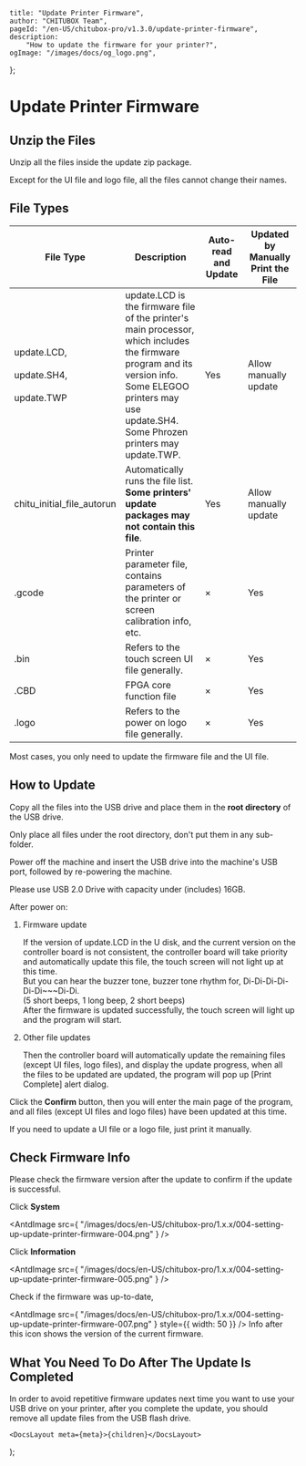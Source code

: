 
	title: "Update Printer Firmware",
	author: "CHITUBOX Team",
	pageId: "/en-US/chitubox-pro/v1.3.0/update-printer-firmware",
	description:
		"How to update the firmware for your printer?",
	ogImage: "/images/docs/og_logo.png",
};

# Update Printer Firmware

## Unzip the Files

Unzip all the files inside the update zip package.

<ImageContainer>
	<AntdImage
		src={
			"/images/docs/en-US/chitubox-pro/1.x.x/004-setting-up-update-printer-firmware-001.png"
		}
	/>
</ImageContainer>

<Admonition type="warning">
	Except for the UI file and logo file, all the files cannot change their
	names.
</Admonition>

## File Types

| File Type                                                | Description                                                                                                                                                                                                           | Auto-read and Update | Updated by Manually Print the File |
| -------------------------------------------------------- | --------------------------------------------------------------------------------------------------------------------------------------------------------------------------------------------------------------------- | -------------------- | ---------------------------------- |
| update.LCD, <br/><br/> update.SH4, <br/><br/> update.TWP | update.LCD is the firmware file of the printer's main processor, which includes the firmware program and its version info. <br/> Some ELEGOO printers may use update.SH4. <br/> Some Phrozen printers may update.TWP. | Yes                  | Allow manually update              |
| chitu_initial_file_autorun                               | Automatically runs the file list. **Some printers' update packages may not contain this file**.                                                                                                                       | Yes                  | Allow manually update              |
| .gcode                                                   | Printer parameter file, contains parameters of the printer or screen calibration info, etc.                                                                                                                           | ×                    | Yes                                |
| .bin                                                     | Refers to the touch screen UI file generally.                                                                                                                                                                         | ×                    | Yes                                |
| .CBD                                                     | FPGA core function file                                                                                                                                                                                               | ×                    | Yes                                |
| .logo                                                    | Refers to the power on logo file generally.                                                                                                                                                                           | ×                    | Yes                                |

<Admonition type="tip">
	Most cases, you only need to update the firmware file and the UI file.
</Admonition>

## How to Update

Copy all the files into the USB drive and place them in the **root directory** of the USB drive.

<Admonition type="warning">
	Only place all files under the <SpanA href="https://en.wikipedia.org/wiki/Root_directory">root directory</SpanA>, don't put them in any sub-folder.
</Admonition>

Power off the machine and insert the USB drive into the machine's USB port, followed by re-powering the machine.

<Admonition>
	Please use USB 2.0 Drive with capacity under (includes) 16GB.
</Admonition>

After power on:

1. Firmware update

    If the version of update.LCD in the U disk, and the current version on the controller board is not consistent, the controller board will take priority and automatically update this file, the touch screen will not light up at this time. <br />
    But you can hear the buzzer tone, buzzer tone rhythm for, Di-Di-Di-Di-Di-Di~~~Di-Di.<br />
    (5 short beeps, 1 long beep, 2 short beeps)<br />
    After the firmware is updated successfully, the touch screen will light up and the program will start.

1. Other file updates

	Then the controller board will automatically update the remaining files (except UI files, logo files), and display the update progress, when all the files to be updated are updated, the program will pop up [Print Complete] alert dialog.

	<ImageContainer>
		<AntdImage
			src={
				"/images/docs/en-US/chitubox-pro/1.x.x/004-setting-up-update-printer-firmware-002.png"
			}
		/>
	</ImageContainer>

	<ImageContainer>
		<AntdImage
			src={
				"/images/docs/en-US/chitubox-pro/1.x.x/004-setting-up-update-printer-firmware-003.png"
			}
		/>
	</ImageContainer>

Click the **Confirm** button, then you will enter the main page of the program, and all files (except UI files and logo files) have been updated at this time.

<Admonition>
	If you need to update a UI file or a logo file, just print it manually.
</Admonition>

## Check Firmware Info

Please check the firmware version after the update to confirm if the update is successful.

Click **System**

<AntdImage
	src={
		"/images/docs/en-US/chitubox-pro/1.x.x/004-setting-up-update-printer-firmware-004.png"
	}
/>

Click **Information**

<AntdImage
	src={
		"/images/docs/en-US/chitubox-pro/1.x.x/004-setting-up-update-printer-firmware-005.png"
	}
/>

Check if the firmware was up-to-date,

<ImageContainer>
	<AntdImage
		src={
			"/images/docs/en-US/chitubox-pro/1.x.x/004-setting-up-update-printer-firmware-006.png"
		}
	/>
</ImageContainer>

<AntdImage
	src={
		"/images/docs/en-US/chitubox-pro/1.x.x/004-setting-up-update-printer-firmware-007.png"
	}
	style={{ width: 50 }}
/> Info after this icon shows the version of the current firmware.

## What You Need To Do After The Update Is Completed

In order to avoid repetitive firmware updates next time you want to use your USB drive on your printer, after you complete the update, you should remove all update files from the USB flash drive.

	<DocsLayout meta={meta}>{children}</DocsLayout>
);
